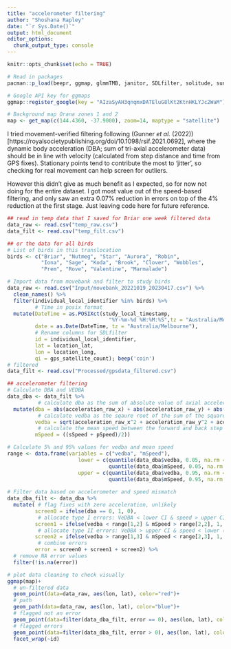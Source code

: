 ```yaml
---
title: "accelerometer filtering"
author: "Shoshana Rapley"
date: "`r Sys.Date()`"
output: html_document
editor_options: 
  chunk_output_type: console
---
```


```r
knitr::opts_chunk$set(echo = TRUE)

# Read in packages
pacman::p_load(beepr, ggmap, glmmTMB, janitor, SDLfilter, solitude, suncalc, tidyverse)

# Google API key for ggmaps
ggmap::register_google(key = "AIzaSyAH3qnqmxDATEluG8lKt2KtnHKLYJc2WaM")

# Background map Orana zones 1 and 2
map <- get_map(c(144.4360, -37.9000), zoom=14, maptype = "satellite")
```

I tried movement-verified filtering following (Gunner *_et al._* (2022))[https://royalsocietypublishing.org/doi/10.1098/rsif.2021.0692], where the dynamic body acceleration (DBA; sum of tri-axial accelerometer data) should be in line with velocity (calculated from step distance and time from GPS fixes). Stationary points tend to contribute the most to 'jitter', so checking for real movement can help screen for outliers. 

However this didn't give as much benefit as I expected, so for now not doing for the entire dataset. I got most value out of the speed-based filtering, and only saw an extra 0.07% reduction in errors on top of the 4% reduction at the first stage. Just leaving code here for future reference. 

```r
## read in temp data that I saved for Briar one week filtered data
data_raw <- read.csv("temp_raw.csv")
data_filt <- read.csv("temp_filt.csv")

## or the data for all birds
# List of birds in this translocation
birds <- c("Briar", "Nutmeg", "Star", "Aurora", "Robin", 
           "Iona", "Sage", "Koda", "Brook", "Clover", "Wobbles",
           "Prem", "Rove", "Valentine", "Marmalade")

# Import data from movebank and filter to study birds 
data_raw <- read.csv("Input/movebank_20221019_20230417.csv") %>%
  clean_names() %>% 
  filter(individual_local_identifier %in% birds) %>%
         # Time in posix format
  mutate(DateTime = as.POSIXct(study_local_timestamp, 
                                 "%Y-%m-%d %H:%M:%S",tz = "Australia/Melbourne"),
         date = as.Date(DateTime, tz = "Australia/Melbourne"),
         # Rename columns for SDLfilter
         id = individual_local_identifier,
         lat = location_lat,
         lon = location_long,
         qi = gps_satellite_count); beep('coin')
# filtered
data_filt <- read.csv("Processed/gpsdata_filtered.csv")

## accelerometer filtering
# Calculate DBA and VEDBA
data_dba <- data_filt %>%
          # calculate dba as the sum of absolute value of axial acceleration
  mutate(dba = abs(acceleration_raw_x) + abs(acceleration_raw_y) + abs(acceleration_raw_z),
          # calculate vedba as the sqaure root of the sum of the squared axial values
         vedba = sqrt(acceleration_raw_x^2 + acceleration_raw_y^2 + acceleration_raw_x^2),
          # calculate the mean speed between the forward and back step speed calculations
         mSpeed = ((sSpeed + pSpeed)/2))

# Calculate 5% and 95% values for vedba and mean speed
range <- data.frame(variables = c("vedba", "mSpeed"),
                       lower = c(quantile(data_dba$vedba, 0.05, na.rm = TRUE)[[1]],
                                 quantile(data_dba$mSpeed, 0.05, na.rm = TRUE)[[1]]),
                       upper = c(quantile(data_dba$vedba, 0.95, na.rm = TRUE)[[1]],
                                 quantile(data_dba$mSpeed, 0.95, na.rm = TRUE)[[1]]))
                       
# Filter data based on accelerometer and speed mismatch                  
data_dba_filt <- data_dba %>%
  mutate( # flag fixes with zero acceleration, unlikely
         screen0 = ifelse(dba == 0, 1, 0),
          # allocate type I errors: VeDBA < lower CI & speed > upper CI (likely resultant from locational error)
         screen1 = ifelse(vedba < range[1,2] & mSpeed > range[2,2], 1, 0),
          # allocate type II errors: VeDBA > upper CI & speed < lower (likely resultant from a stationary behaviour),
         screen2 = ifelse(vedba > range[1,3] & mSpeed < range[2,3], 1, 0),
          # combine errors
         error = screen0 + screen1 + screen2) %>%
  # remove NA error values
  filter(!is.na(error))

# plot data cleaning to check visually
ggmap(map)+
  # un-filtered data
  geom_point(data=data_raw, aes(lon, lat), color="red")+
  # path
  geom_path(data=data_raw, aes(lon, lat), color="blue")+
  # flagged not an error
  geom_point(data=filter(data_dba_filt, error == 0), aes(lon, lat), color="blue")+
  # flagged errors
  geom_point(data=filter(data_dba_filt, error > 0), aes(lon, lat), color="yellow")+
  facet_wrap(~id)
```

